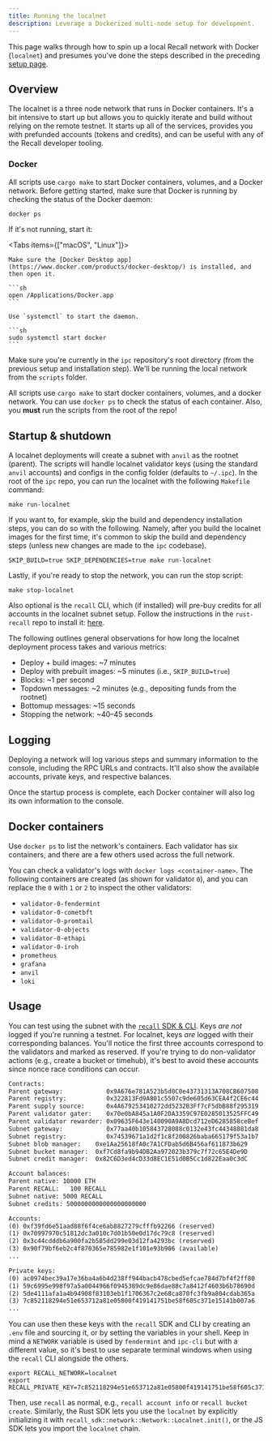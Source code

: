 ```yaml
---
title: Running the localnet
description: Leverage a Dockerized multi-node setup for development.
---
```


This page walks through how to spin up a local Recall network with Docker (`localnet`) and presumes
you've done the steps described in the preceding [setup page](/tools/local).

## Overview

The localnet is a three node network that runs in Docker containers. It's a bit intensive to start
up but allows you to quickly iterate and build without relying on the remote testnet. It starts up
all of the services, provides you with prefunded accounts (tokens and credits), and can be useful
with any of the Recall developer tooling.

### Docker

All scripts use `cargo make` to start Docker containers, volumes, and a Docker network. Before
getting started, make sure that Docker is running by checking the status of the Docker daemon:

```sh
docker ps
```

If it's not running, start it:

<Tabs items={["macOS", "Linux"]}>

  <Tab value="macOS">

    Make sure the [Docker Desktop app](https://www.docker.com/products/docker-desktop/) is installed, and then open it.

    ```sh
    open /Applications/Docker.app
    ```

  </Tab>
  <Tab value="Linux">

    Use `systemctl` to start the daemon.

    ```sh
    sudo systemctl start docker
    ```

  </Tab>
</Tabs>

Make sure you're currently in the `ipc` repository's root directory (from the previous setup and
installation step). We'll be running the local network from the `scripts` folder.

All scripts use `cargo make` to start docker containers, volumes, and a docker network. You can use
`docker ps` to check the status of each container. Also, you **must** run the scripts from the root
of the repo!

## Startup & shutdown

A localnet deployments will create a subnet with `anvil` as the rootnet (parent). The scripts will
handle localnet validator keys (using the standard `anvil` accounts) and configs in the config
folder (defaults to `~/.ipc`). In the root of the `ipc` repo, you can run the localnet with the
following `Makefile` command:

```shell
make run-localnet
```

If you want to, for example, skip the build and dependency installation steps, you can do so with
the following. Namely, after you build the localnet images for the first time, it's common to skip
the build and dependency steps (unless new changes are made to the `ipc` codebase).

```shell
SKIP_BUILD=true SKIP_DEPENDENCIES=true make run-localnet
```

Lastly, if you're ready to stop the network, you can run the stop script:

```shell
make stop-localnet
```

Also optional is the `recall` CLI, which (if installed) will pre-buy credits for all accounts in the
localnet subnet setup. Follow the instructions in the `rust-recall` repo to install it:
[here](https://github.com/recallnet/rust-recall).

The following outlines general observations for how long the localnet deployment process takes and
various metrics:

- Deploy + build images: ~7 minutes
- Deploy with prebuilt images: ~5 minutes (i.e., `SKIP_BUILD=true`)
- Blocks: ~1 per second
- Topdown messages: ~2 minutes (e.g., depositing funds from the rootnet)
- Bottomup messages: ~15 seconds
- Stopping the network: ~40–45 seconds

## Logging

Deploying a network will log various steps and summary information to the console, including the RPC
URLs and contracts. It'll also show the available accounts, private keys, and respective balances.

Once the startup process is complete, each Docker container will also log its own information to the
console.

## Docker containers

Use `docker ps` to list the network's containers. Each validator has six containers, and there are a
few others used across the full network.

You can check a validator's logs with `docker logs <container-name>`. The following containers are
created (as shown for validator `0`), and you can replace the `0` with `1` or `2` to inspect the
other validators:

- `validator-0-fendermint`
- `validator-0-cometbft`
- `validator-0-promtail`
- `validator-0-objects`
- `validator-0-ethapi`
- `validator-0-iroh`
- `prometheus`
- `grafana`
- `anvil`
- `loki`

## Usage

You can test using the subnet with the
[`recall` SDK & CLI](https://github.com/recallnet/rust-recall). Keys _are not_ logged if you're
running a testnet. For localnet, keys _are_ logged with their corresponding balances. You'll notice
the first three accounts correspond to the validators and marked as reserved. If you're trying to do
non-validator actions (e.g., create a bucket or timehub), it's best to avoid these accounts since
nonce race conditions can occur.

```txt
Contracts:
Parent gateway:            0x9A676e781A523b5d0C0e43731313A708CB607508
Parent registry:           0x322813Fd9A801c5507c9de605d63CEA4f2CE6c44
Parent supply source:      0x4A679253410272dd5232B3Ff7cF5dbB88f295319
Parent validator gater:    0x70e0bA845a1A0F2DA3359C97E0285013525FFC49
Parent validator rewarder: 0x09635F643e140090A9A8Dcd712eD6285858ceBef
Subnet gateway:            0x77aa40b105843728088c0132e43fc44348881da8
Subnet registry:           0x74539671a1d2f1c8f200826baba665179f53a1b7
Subnet blob manager:    0xe1Aa25618fA0c7A1CFDab5d6B456af611873b629
Subnet bucket manager:  0xf7Cd8fa9b94DB2Aa972023b379c7f72c65E4De9D
Subnet credit manager:  0x82C6D3ed4cD33d8EC1E51d0B5Cc1d822Eaa0c3dC

Account balances:
Parent native: 10000 ETH
Parent RECALL:   100 RECALL
Subnet native: 5000 RECALL
Subnet credits: 5000000000000000000000

Accounts:
(0) 0xf39fd6e51aad88f6f4ce6ab8827279cfffb92266 (reserved)
(1) 0x70997970c51812dc3a010c7d01b50e0d17dc79c8 (reserved)
(2) 0x3c44cdddb6a900fa2b585dd299e03d12fa4293bc (reserved)
(3) 0x90f79bf6eb2c4f870365e785982e1f101e93b906 (available)
...

Private keys:
(0) ac0974bec39a17e36ba4a6b4d238ff944bacb478cbed5efcae784d7bf4f2ff80
(1) 59c6995e998f97a5a0044966f0945389dc9e86dae88c7a8412f4603b6b78690d
(2) 5de4111afa1a4b94908f83103eb1f1706367c2e68ca870fc3fb9a804cdab365a
(3) 7c852118294e51e653712a81e05800f419141751be58f605c371e15141b007a6
...
```

You can use then these keys with the `recall` SDK and CLI by creating an `.env` file and sourcing
it, or by setting the variables in your shell. Keep in mind a `NETWORK` variable is used by
`fendermint` and `ipc-cli` but with a different value, so it's best to use separate terminal windows
when using the `recall` CLI alongside the others.

```dotenv
export RECALL_NETWORK=localnet
export RECALL_PRIVATE_KEY=7c852118294e51e653712a81e05800f419141751be58f605c371e15141b007a6
```

Then, use `recall` as normal, e.g., `recall account info` or `recall bucket create`. Similarly, the
Rust SDK lets you use the `localnet` by explicitly initializing it with
`recall_sdk::network::Network::Localnet.init()`, or the JS SDK lets you import the `localnet` chain.

